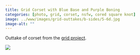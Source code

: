 ```yaml
---
title: Grid Corset with Blue Base and Purple Boning
categories: [photo, grid, corset, nsfw, cored square knot]
image: ../www/images/grid-outtakes/b-sides/5-6d.jpg
image-alt: ""
---
```


Outtake of corset from the [grid project](/posts/2025-01-27_grid-project.html).

![](../www/images/grid-outtakes/b-sides/5-6d.jpg)

